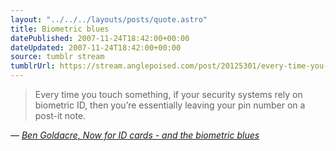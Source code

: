 ```yaml
---
layout: "../../../layouts/posts/quote.astro"
title: Biometric blues
datePublished: 2007-11-24T18:42:00+00:00
dateUpdated: 2007-11-24T18:42:00+00:00
source: tumblr stream
tumblrUrl: https://stream.anglepoised.com/post/20125301/every-time-you-touch-something-if-your-security
---
```


> Every time you touch something, if your security systems rely on biometric ID, then you&rsquo;re essentially leaving your pin number on a post-it note.

— <cite>[Ben Goldacre, _Now for ID cards - and the biometric blues_](https://www.theguardian.com/commentisfree/2007/nov/24/idcards.homeaffairs)</cite>
